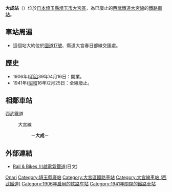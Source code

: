 {{NoteTA|1 = zh:大成站; zh-cn:大成站; zh-tw:大成車站; zh-hk:大成站; }}
{{about|西武鐵道大宮線的鐵路車站|舊稱“大成站”的埼玉新都市交通車站|鐵道博物館站}}
{{日本車站資訊
|公司色       = #ccc
|文字色     = #000
|站名       = 大成站
|圖片       = 
|pxl        = 
|圖片說明   = 
|日文原名   = 大成
|平假名   = おおなり
|羅馬拼音   = Ōnari
|副站名    = 
|前一站     = {{link-ja|種雞場前站|種鶏場前駅|種雞場前}}
|前一站距離      = 0.9
|後一站距離      = 0.4
|後一站     = {{link-ja|工場前站|工場前駅|工場前}}
|電報略號   = 
|車站編號     = 
|所屬公司 = [[西武鐵道|西武鐵道]]
|所屬路線   = {{Color|royalblue|■}}{{link-ja|大宮線|西武大宮線}}
|距離     = 12.1
|起點站     = {{link-ja|川越久保町站|川越久保町駅}}
|所在地     = [[埼玉縣|埼玉縣]][[大宮市|大宮市]]大宮<br />（現時[[埼玉市|埼玉市]][[大宮區|大宮區]]櫻木町四丁目）
|車站構造     = [[地面車站|地面車站]]
|月台配置     = 1面1線
|啟用年月日 = 1906年（[[明治|明治]]39年）4月16日
|廢站年月日 = 1941年（[[昭和|昭和]]16年）2月25日
|乘客人數   = 
|上下車人次   = 
|統計年度   = 
|轉車       = 
|備註       = 大宮方向設有貨物側線、月台
}}
'''大成站'''（{{jpn|j=大成駅|hg=おおなりえき|rm=Ōnari eki|f=y}}）位於[[日本|日本]][[埼玉縣|埼玉縣]][[埼玉市|埼玉市]][[大宮區|大宮區]]，為已廢止的[[西武鐵道|西武鐵道]][[西武大宮線|大宮線]]的[[鐵路車站|鐵路車站]]。

== 車站周遍 ==
* 這個站大約位於[[國道17號|國道17號]]、縣道大宮春日部線交匯處。

== 歷史 ==
* 1906年([[明治|明治]]39年)4月16日：開業。
* 1941年([[昭和|昭和]]16年)2月25日：全線廢止。

== 相鄰車站 ==
;西武鐵道
:{{Color|royalblue|■}}大宮線
::{{link-ja|種雞場前站|種鶏場前駅|種雞場前}}－'''大成'''－{{link-ja|工場前站|工場前駅|工場前}}

== 外部連結 ==
* [http://hkuma.com/rail/kawadn04.html Rail & Bikes 川越電氣鐵道]{{Wayback|url=http://hkuma.com/rail/kawadn04.html |date=20070827142325 }}(日文)

{{DEFAULTSORT:Onari}}
{{鐵路車站小作品}}
[[Category:日本鐵路車站_O|Onari]]
[[Category:埼玉縣廢站|Category:埼玉縣廢站]]
[[Category:大宮區鐵路車站|Category:大宮區鐵路車站]]
[[Category:大宮線車站_(西武鐵道)|Category:大宮線車站 (西武鐵道)]]
[[Category:1906年启用的铁路车站|Category:1906年启用的铁路车站]]
[[Category:1941年關閉的鐵路車站|Category:1941年關閉的鐵路車站]]